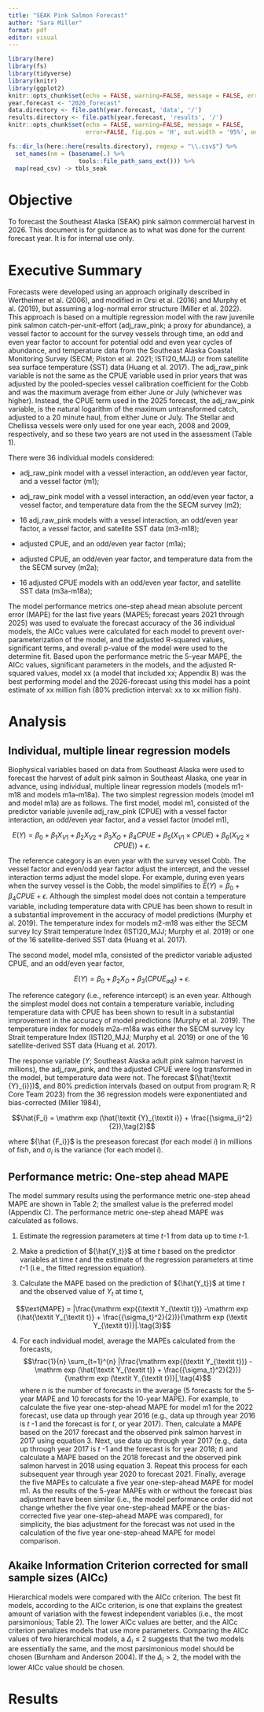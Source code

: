```yaml
---
title: "SEAK Pink Salmon Forecast"
author: "Sara Miller"
format: pdf
editor: visual
---
```


```r
library(here)
library(fs)
library(tidyverse)
library(knitr)
library(ggplot2)
knitr::opts_chunk$set(echo = FALSE, warning=FALSE, message = FALSE, error=FALSE)
year.forecast <- "2026_forecast" 
data.directory <- file.path(year.forecast, 'data', '/')
results.directory <- file.path(year.forecast, 'results', '/')
knitr::opts_chunk$set(echo = FALSE, warning=FALSE, message = FALSE, 
                      error=FALSE, fig.pos = 'H', out.width = '95%', out.width = "100%", fig.height = 5)
```

```r

fs::dir_ls(here::here(results.directory), regexp = "\\.csv$") %>% 
  set_names(nm = (basename(.) %>% 
                    tools::file_path_sans_ext())) %>%
  map(read_csv) -> tbls_seak

```

# Objective

To forecast the Southeast Alaska (SEAK) pink salmon commercial harvest in 2026. This document is for guidance as to what was done for the current forecast year. It is for internal use only.

# Executive Summary

Forecasts were developed using an approach originally described in Wertheimer et al. (2006), and modified in Orsi et al. (2016) and Murphy et al. (2019), but assuming a log-normal error structure (Miller et al. 2022). This approach is based on a multiple regression model with the raw juvenile pink salmon catch-per-unit-effort (adj_raw_pink; a proxy for abundance), a vessel factor to account for the survey vessels through time, an odd and even year factor to account for potential odd and even year cycles of abundance, and temperature data from the Southeast Alaska Coastal Monitoring Survey (SECM; Piston et al. 2021; ISTI20_MJJ) or from satellite sea surface temperature (SST) data (Huang et al. 2017). The adj_raw_pink variable is not the same as the CPUE variable used in prior years that was adjusted by the pooled-species vessel calibration coefficient for the Cobb and was the maximum average from either June or July (whichever was higher). Instead, the CPUE term used in the 2025 forecast, the adj_raw_pink variable, is the natural logarithm of the maximum untransformed catch, adjusted to a 20 minute haul, from either June or July. The Stellar and Chellissa vessels were only used for one year each, 2008 and 2009, respectively, and so these two years are not used in the assessment (Table 1).

There were 36 individual models considered:

-   adj_raw_pink model with a vessel interaction, an odd/even year factor, and a vessel factor (m1);

-   adj_raw_pink model with a vessel interaction, an odd/even year factor, a vessel factor, and temperature data from the the SECM survey (m2);

-   16 adj_raw_pink models with a vessel interaction, an odd/even year factor, a vessel factor, and satellite SST data (m3-m18);

-   adjusted CPUE, and an odd/even year factor (m1a);

-   adjusted CPUE, an odd/even year factor, and temperature data from the the SECM survey (m2a);

-   16 adjusted CPUE models with an odd/even year factor, and satellite SST data (m3a-m18a);

The model performance metrics one-step ahead mean absolute percent error (MAPE) for the last five years (MAPE5; forecast years 2021 through 2025) was used to evaluate the forecast accuracy of the 36 individual models, the AICc values were calculated for each model to prevent over-parameterization of the model, and the adjusted R-squared values, significant terms, and overall p-value of the model were used to the determine fit. Based upon the performance metric the 5-year MAPE, the AICc values, significant parameters in the models, and the adjusted R-squared values, model xx (a model that included xx; Appendix B) was the best performing model and the 2026-forecast using this model has a point estimate of xx million fish (80% prediction interval: xx to xx million fish).

# Analysis

## Individual, multiple linear regression models

Biophysical variables based on data from Southeast Alaska were used to forecast the harvest of adult pink salmon in Southeast Alaska, one year in advance, using individual, multiple linear regression models (models m1-m18 and models m1a–m18a). The two simplest regression models (model m1 and model m1a) are as follows. The first model, model m1, consisted of the predictor variable juvenile adj_raw_pink (CPUE) with a vessel factor interaction, an odd/even year factor, and a vessel factor (model m1),

$$E(Y) = \beta_0 + \beta_1 X_{V1} + \beta_2 X_{V2} + \beta_3 X_{O} + \beta_4 CPUE + \beta_5 (X_{V1} \times CPUE) + \beta_6 (X_{V2} \times CPUE)) + \epsilon.$$

The reference category is an even year with the survey vessel Cobb. The vessel factor and even/odd year factor adjust the intercept, and the vessel interaction terms adjust the model slope. For example, during even years when the survey vessel is the Cobb, the model simplifies to $E(Y) = \beta_0 + \beta_4 CPUE + \epsilon.$ Although the simplest model does not contain a temperature variable, including temperature data with CPUE has been shown to result in a substantial improvement in the accuracy of model predictions (Murphy et al. 2019). The temperature index for models m2-m18 was either the SECM survey Icy Strait temperature Index (ISTI20_MJJ; Murphy et al. 2019) or one of the 16 satellite-derived SST data (Huang et al. 2017).

The second model, model m1a, consisted of the predictor variable adjusted CPUE, and an odd/even year factor,

$$E(Y) = \beta_0 + \beta_2 X_{O} + \beta_3 (CPUE_{adj}) + \epsilon.$$

The reference category (i.e., reference intercept) is an even year. Although the simplest model does not contain a temperature variable, including temperature data with CPUE has been shown to result in a substantial improvement in the accuracy of model predictions (Murphy et al. 2019). The temperature index for models m2a-m18a was either the SECM survey Icy Strait temperature Index (ISTI20_MJJ; Murphy et al. 2019) or one of the 16 satellite-derived SST data (Huang et al. 2017).

The response variable ($Y$; Southeast Alaska adult pink salmon harvest in millions), the adj_raw_pink, and the adjusted CPUE were log transformed in the model, but temperature data were not. The forecast $(\hat{\textit {Y}_{i}})$, and 80% prediction intervals (based on output from program R; R Core Team 2023) from the 36 regression models were exponentiated and bias-corrected (Miller 1984),

$$\hat{F_i} = \mathrm exp (\hat{\textit {Y}_{\textit i}} + \frac{{\sigma_i}^2}{2}),\tag{2}$$

where ${\hat {F_i}}$ is the preseason forecast (for each model $i$) in millions of fish, and $\sigma_i$ is the variance (for each model $i$).

## Performance metric: One-step ahead MAPE

The model summary results using the performance metric one-step ahead MAPE are shown in Table 2; the smallest value is the preferred model (Appendix C). The performance metric one-step ahead MAPE was calculated as follows.

1.  Estimate the regression parameters at time $t$-1 from data up to time $t$-1.

2.  Make a prediction of ${\hat{Y_t}}$ at time $t$ based on the predictor variables at time $t$ and the estimate of the regression parameters at time $t$-1 (i.e., the fitted regression equation).

3.  Calculate the MAPE based on the prediction of ${\hat{Y_t}}$ at time $t$ and the observed value of ${Y_t}$ at time $t$,

$$\text{MAPE} = |\frac{\mathrm exp{(\textit Y_{\textit t})} -\mathrm exp (\hat{\textit Y_{\textit t}} + \frac{{\sigma_t}^2}{2})}{\mathrm exp (\textit Y_{\textit t})}|.\tag{3}$$

4.  For each individual model, average the MAPEs calculated from the forecasts, $$\frac{1}{n} \sum_{t=1}^{n} |\frac{\mathrm exp{(\textit Y_{\textit t})} -\mathrm exp (\hat{\textit Y_{\textit t}} + \frac{{\sigma_t}^2}{2})}{\mathrm exp (\textit Y_{\textit t})}|,\tag{4}$$ where $n$ is the number of forecasts in the average (5 forecasts for the 5-year MAPE and 10 forecasts for the 10-year MAPE). For example, to calculate the five year one-step-ahead MAPE for model m1 for the 2022 forecast, use data up through year 2016 (e.g., data up through year 2016 is $t$ -1 and the forecast is for $t$, or year 2017). Then, calculate a MAPE based on the 2017 forecast and the observed pink salmon harvest in 2017 using equation 3. Next, use data up through year 2017 (e.g., data up through year 2017 is $t$ -1 and the forecast is for year 2018; $t$) and calculate a MAPE based on the 2018 forecast and the observed pink salmon harvest in 2018 using equation 3. Repeat this process for each subsequent year through year 2020 to forecast 2021. Finally, average the five MAPEs to calculate a five year one-step-ahead MAPE for model m1. As the results of the 5-year MAPEs with or without the forecast bias adjustment have been similar (i.e., the model performance order did not change whether the five year one-step-ahead MAPE or the bias-corrected five year one-step-ahead MAPE was compared), for simplicity, the bias adjustment for the forecast was not used in the calculation of the five year one-step-ahead MAPE for model comparison.

## Akaike Information Criterion corrected for small sample sizes (AICc)

Hierarchical models were compared with the AICc criterion. The best fit models, according to the AICc criterion, is one that explains the greatest amount of variation with the fewest independent variables (i.e., the most parsimonious; Table 2). The lower AICc values are better, and the AICc criterion penalizes models that use more parameters. Comparing the AICc values of two hierarchical models, a $\Delta_i \leq 2$ suggests that the two models are essentially the same, and the most parsimonious model should be chosen (Burnham and Anderson 2004). If the $\Delta_i > 2$, the model with the lower AICc value should be chosen.

# Results
